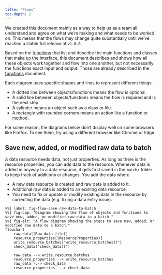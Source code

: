 ```yaml
---
title: "Flows"
toc-depth: 2
---
```


::: callout-important
We created this document mainly as a way to help us as a team all
understand and agree on what we're making and what needs to be worked
on. This means that the flows may change quite substantially until we've
reached a stable full release at `v1.0.0`.
:::

Based on the [functions](functions.qmd) that list and describe the main
functions and classes that make up the interface, this document
describes and shows how all these objects work together and flow into
one another, but not necessarily the functions exact input and output.
Those are already described in the [functions](functions.qmd) document.

Each diagram uses specific shapes and lines to represent different
things:

-   A dotted line between objects/functions means the flow is optional.
-   A solid line between objects/functions means the flow is required
    and is the next step.
-   A cylinder means an object such as a class or file.
-   A rectangle with rounded corners means an action like a function or
    method.

::: callout-caution
For some reason, the diagrams below don't display well on some browsers
like Firefox. To see them, try using a different browser like Chrome or
Edge.
:::

## Save new, added, or modified raw data to batch

A data resource needs data, not just properties. As long as there is the
resource properties, you can add data to the resource. Whenever data is
added in anyway to a data resource, it gets first saved in the `batch/`
folder to keep track of additions or changes. You add the data when:

-   A new data resource is created and raw data is added to it.
-   Additional raw data is added to an existing data resource.
-   You need to fix or update or modify existing data in the resource by
    correcting the data (e.g. fixing a data entry issue).

```mermaid
%%| label: fig-flow-save-raw-data-to-batch
%%| fig-cap: "Diagram showing the flow of objects and functions to save new, added, or modified raw data to a batch."
%%| fig-alt: "A flow diagram showing the steps to save new, added, or modified raw data to a batch."
flowchart
    raw_data[(Raw data file)]
    resource_properties[(ResourceProperties)]
    write_resource_batches("write_resource_batches()")
    check_data("check_data()")

    raw_data --> write_resource_batches
    resource_properties --> write_resource_batches
    raw_data -.-> check_data
    resource_properties -.-> check_data
```
